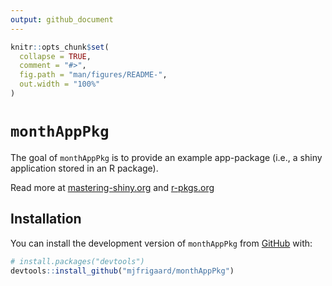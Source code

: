 ```yaml
---
output: github_document
---
```


<!-- README.md is generated from README.Rmd. Please edit that file -->

```r
knitr::opts_chunk$set(
  collapse = TRUE,
  comment = "#>",
  fig.path = "man/figures/README-",
  out.width = "100%"
)
```

# `monthAppPkg`

<!-- badges: start -->
<!-- badges: end -->

The goal of `monthAppPkg` is to provide an example app-package (i.e., a shiny application stored in an R package). 

Read more at [mastering-shiny.org](https://mastering-shiny.org/) and [r-pkgs.org](https://r-pkgs.org/)

## Installation

You can install the development version of `monthAppPkg` from [GitHub](https://github.com/) with:

``` r
# install.packages("devtools")
devtools::install_github("mjfrigaard/monthAppPkg")
```